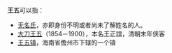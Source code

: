 '''王五'''可以指：
* [[无名氏|无名氏]]，亦即身份不明或者尚未了解姓名的人。
* [[大刀王五|大刀王五]]（1854－1900），本名王正誼，清朝末年侠客
* [[王五镇|王五镇]]，海南省儋州市下辖的一个镇
{{Disambiguation|Cat=二字中国相关消歧义}}